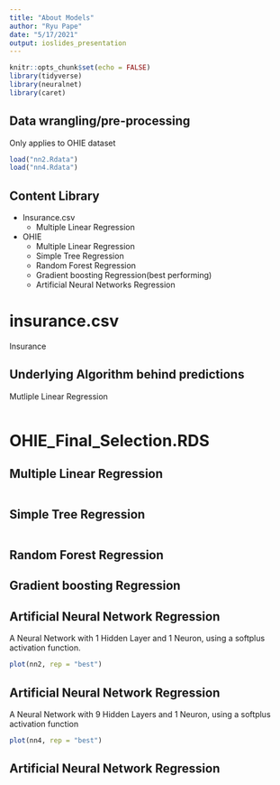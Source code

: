 ```yaml
---
title: "About Models"
author: "Ryu Pape"
date: "5/17/2021"
output: ioslides_presentation
---
```


```r
knitr::opts_chunk$set(echo = FALSE)
library(tidyverse)
library(neuralnet)
library(caret)
```


## Data wrangling/pre-processing
Only applies to OHIE dataset
```r
load("nn2.Rdata")
load("nn4.Rdata")
```
## Content Library
- Insurance.csv
  - Multiple Linear Regression
- OHIE
  - Multiple Linear Regression
  - Simple Tree Regression
  - Random Forest Regression
  - Gradient boosting Regression(best performing)
  - Artificial Neural Networks Regression

# insurance.csv
Insurance

## Underlying Algorithm behind predictions
Mutliple Linear Regression
```r

```
# OHIE_Final_Selection.RDS

## Multiple Linear Regression

```r

```

## Simple Tree Regression
```r

```
## Random Forest Regression

## Gradient boosting Regression

## Artificial Neural Network Regression
A Neural Network with 1 Hidden Layer and 1 Neuron, using a softplus activation function.
```r
plot(nn2, rep = "best")
```
## Artificial Neural Network Regression
A Neural Network with 9 Hidden Layers and 1 Neuron, using a softplus activation function
```r
plot(nn4, rep = "best")
```
## Artificial Neural Network Regression
```r

```
